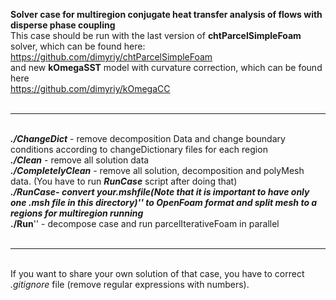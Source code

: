 '''Solver case for multiregion conjugate heat transfer analysis of flows with disperse phase coupling'''<br/>
This case should be run with the last version of '''chtParcelSimpleFoam''' solver, which can be found here:<br/>
https://github.com/dimyriy/chtParcelSimpleFoam<br/>
and new '''kOmegaSST''' model with curvature correction, which can be found here<br/>
https://github.com/dimyriy/kOmegaCC<br/>
<br/>
<hr/>
<br/>
'''''./ChangeDict''''' - remove decomposition Data and change boundary conditions according to changeDictionary files for each region<br/>
'''''./Clean''''' - remove all solution data<br/>
'''''./CompletelyClean''''' - remove all solution, decomposition and polyMesh data. (You have to run '''''RunCase''''' script after doing that)<br/>
'''''./RunCase''''' - convert your ''.msh'' file ''(Note that it is important to have only one .msh file in this directory)'' to OpenFoam format and split mesh to a regions for multiregion running<br/>
'''''./Run''''' - decompose case and run parcelIterativeFoam in parallel<br/>
<br/>
<hr/>
<br/>
If you want to share your own solution of that case, you have to correct ''.gitignore'' file (remove regular expressions with numbers).